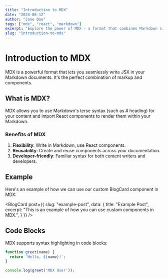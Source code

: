```yaml
---
title: "Introduction to MDX"
date: "2024-08-12"
author: "Jane Doe"
tags: ["mdx", "react", "markdown"]
excerpt: "Explore the power of MDX - a format that combines Markdown simplicity with React component flexibility."
slug: "introduction-to-mdx"
---
```



# Introduction to MDX

MDX is a powerful format that lets you seamlessly write JSX in your Markdown documents. It's the perfect combination of markup and components.

## What is MDX?

MDX allows you to use Markdown's terse syntax (such as # heading) for your content and import React components to render them within your Markdown.

### Benefits of MDX

1. **Flexibility**: Write in Markdown, use React components.
2. **Reusability**: Create and reuse components across your documentation.
3. **Developer-friendly**: Familiar syntax for both content writers and developers.

## Example

Here's an example of how we can use our custom BlogCard component in MDX:

<BlogCard post={{
  slug: "example-post",
  data: {
    title: "Example Post",
    excerpt: "This is an example of how you can use custom components in MDX.",
  }
}} />

## Code Blocks

MDX supports syntax highlighting in code blocks:

```javascript
function greet(name) {
  return `Hello, ${name}!`;
}

console.log(greet('MDX User'));
```
